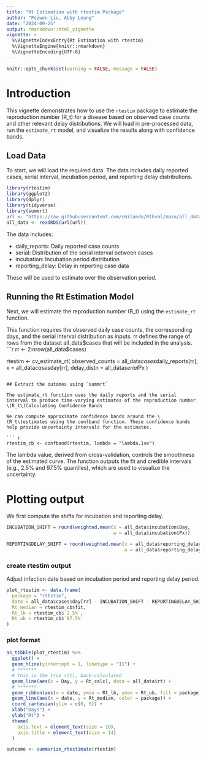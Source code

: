 ```yaml
---
title: "Rt Estimation with rtestim Package"
author: "Peiwen Liu, Abby Leung"
date: "2024-09-25"
output: rmarkdown::html_vignette
vignette: >
  %\VignetteIndexEntry{Rt Estimation with rtestim}
  %\VignetteEngine{knitr::rmarkdown}
  %\VignetteEncoding{UTF-8}
---
```


```r
knitr::opts_chunk$set(warning = FALSE, message = FALSE) 
```

# Introduction

This vignette demonstrates how to use the `rtestim` package to estimate the reproduction number \(R_t\) for a disease based on observed case counts and other relevant delay distributions. We will load in pre-processed data, run the `estimate_rt` model, and visualize the results along with confidence bands.

## Load Data

To start, we will load the required data. The data includes daily reported cases, serial interval, incubation period, and reporting delay distributions.

```r

library(rtestim)
library(ggplot2)
library(dplyr)
library(tidyverse)
library(summrt)
url <- "https://raw.githubusercontent.com/cmilando/RtEval/main/all_data.RDS"
all_data <- readRDS(url(url))

```
The data includes:

+ daily_reports: Daily reported case counts
+ serial: Distribution of the serial interval between cases
+ incubation: Incubation period distribution
+ reporting_delay: Delay in reporting case data

These will be used to estimate 
  over the observation period.

## Running the Rt Estimation Model
Next, we will estimate the reproduction number \(R_t\) using the `estimate_rt` function. 

This function requires the observed daily case counts, the corresponding days, and the serial interval distribution as inputs.
rr defines the range of rows from the dataset all_data$cases that will be included in the     analysis.
```r
rr <- 2:nrow(all_data$cases)

rtestim <- cv_estimate_rt(
  observed_counts = all_data$cases$daily_reports[rr],
  x = all_data$cases$day[rr],
  delay_distn = all_data$serial$Px
)
```

## Extract the outomes using `summrt`

The estimate_rt function uses the daily reports and the serial interval to produce time-varying estimates of the reproduction number \(R_t\)Calculating Confidence Bands

We can compute approximate confidence bands around the \(R_t\)estimates using the confband function. These confidence bands help provide uncertainty intervals for the estimates.

``` r
rtestim_cb <- confband(rtestim, lambda = "lambda.1se")
```

The lambda value, derived from cross-validation, controls the smoothness of the estimated curve. The function outputs the fit and credible intervals (e.g., 2.5% and 97.5% quantiles), which are used to visualize the uncertainty.

# Plotting output
We first compute the shifts for incubation and reporting delay.
``` r
INCUBATION_SHIFT = round(weighted.mean(x = all_data$incubation$Day,
                                       w = all_data$incubation$Px))

REPORTINGDELAY_SHIFT = round(weighted.mean(x = all_data$reporting_delay$Day,
                                           w = all_data$reporting_delay$Px))
```

### create rtestim output
Adjust infection date based on incubation period and reporting delay period.
```r
plot_rtestim <- data.frame(
  package = "rtEstim",
  date = all_data$cases$day[rr] - INCUBATION_SHIFT - REPORTINGDELAY_SHIFT,
  Rt_median = rtestim_cb$fit,
  Rt_lb = rtestim_cb$`2.5%`,
  Rt_ub = rtestim_cb$`97.5%`
)
```

### plot format
``` r
as_tibble(plot_rtestim) %>%
  ggplot() +
  geom_hline(yintercept = 1, linetype = "11") +
  # *******
  # this is the true r(t), back-calculated
  geom_line(aes(x = Day, y = Rt_calc), data = all_data$rt) +
  # *******
  geom_ribbon(aes(x = date, ymin = Rt_lb, ymax = Rt_ub, fill = package), alpha = 0.25) +
  geom_line(aes(x = date, y = Rt_median, color = package)) +
  coord_cartesian(ylim = c(0, 5)) +
  xlab("Days") +
  ylab("Rt") +
  theme(
    axis.text = element_text(size = 10),
    axis.title = element_text(size = 14)
  )

outcome <- summarize_rtestimate(rtestim)
```
